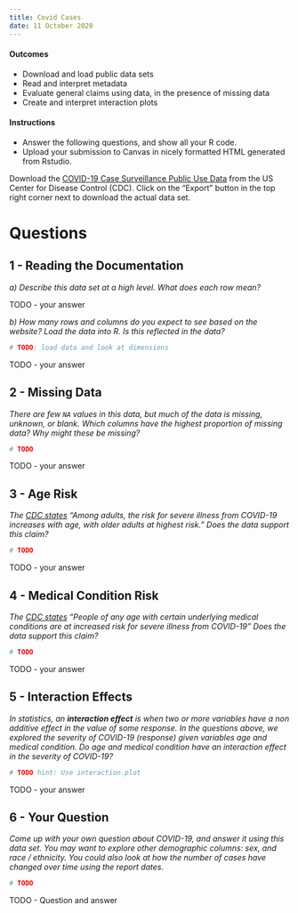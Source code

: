 ```yaml
---
title: Covid Cases
date: 11 October 2020
---
```


#### Outcomes

- Download and load public data sets
- Read and interpret metadata
- Evaluate general claims using data, in the presence of missing data
- Create and interpret interaction plots


#### Instructions

- Answer the following questions, and show all your R code.
- Upload your submission to Canvas in nicely formatted HTML generated from Rstudio.

Download the [COVID-19 Case Surveillance Public Use Data](https://data.cdc.gov/Case-Surveillance/COVID-19-Case-Surveillance-Public-Use-Data/vbim-akqf) from the US Center for Disease Control (CDC).
Click on the "Export" button in the top right corner next to download the actual data set.


# Questions

## 1 - Reading the Documentation

_a) Describe this data set at a high level.
    What does each row mean?_

TODO - your answer

_b) How many rows and columns do you expect to see based on the website?
Load the data into R.
Is this reflected in the data?_

```r
# TODO: load data and look at dimensions
```

TODO - your answer


## 2 - Missing Data
 
_There are few `NA` values in this data, but much of the data is missing, unknown, or blank.
Which columns have the highest proportion of missing data?
Why might these be missing?_

```r
# TODO
```

TODO - your answer


## 3 - Age Risk

_The [CDC states](https://www.cdc.gov/coronavirus/2019-ncov/need-extra-precautions/older-adults.html) "Among adults, the risk for severe illness from COVID-19 increases with age, with older adults at highest risk."
Does the data support this claim?_

```r
# TODO
```

TODO - your answer


## 4 - Medical Condition Risk

_The [CDC states](https://www.cdc.gov/coronavirus/2019-ncov/need-extra-precautions/people-with-medical-conditions.html) "People of any age with certain underlying medical conditions are at increased risk for severe illness from COVID-19"
Does the data support this claim?_

```r
# TODO
```

TODO - your answer


## 5 - Interaction Effects

_In statistics, an __interaction effect__ is when two or more variables have a non additive effect in the value of some response.
In the questions above, we explored the severity of COVID-19 (response) given variables age and medical condition.
Do age and medical condition have an interaction effect in the severity of COVID-19?_

```r
# TODO hint: Use interaction.plot
```

TODO - your answer


## 6 - Your Question

_Come up with your own question about COVID-19, and answer it using this data set.
You may want to explore other demographic columns: sex, and race / ethnicity.
You could also look at how the number of cases have changed over time using the report dates._

```r
# TODO
```

TODO - Question and answer